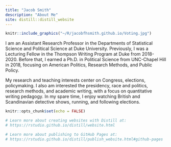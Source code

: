 ```yaml
---
title: "Jacob Smith"
description: "About Me"
site: distill::distill_website
---
```

::: {.floatting}

```r
knitr::include_graphics("~/R/jacobfhsmith.github.io/Voting.jpg")
```

I am an Assistant Research Professor in the Departments of Statistical Science and Political Science at Duke University. Previously, I was a Lecturing Fellow in the Thompson Writing Program at Duke from 2018-2020. Before that, I earned a Ph.D. in Political Science from UNC-Chapel Hill in 2018, focusing on American Politics, Research Methods, and Public Policy. 

My research and teaching interests center on Congress, elections, policymaking. I also am interested the presidency, race and politics, research methods, and academic writing, with a focus on quantitative writing pedagogy. In my spare time, I enjoy watching British and Scandinavian detective shows, running, and following elections.
:::


```r
knitr::opts_chunk$set(echo = FALSE)

# Learn more about creating websites with Distill at:
# https://rstudio.github.io/distill/website.html

# Learn more about publishing to GitHub Pages at:
# https://rstudio.github.io/distill/publish_website.html#github-pages

```

